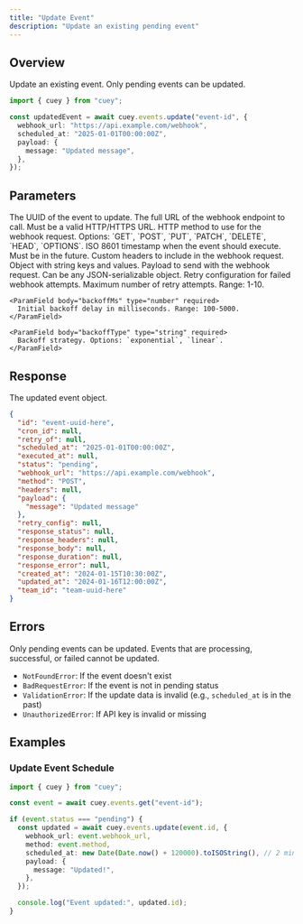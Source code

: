 ```yaml
---
title: "Update Event"
description: "Update an existing pending event"
---
```


## Overview

Update an existing event. Only pending events can be updated.

<RequestExample>

```typescript Update event schedule
import { cuey } from "cuey";

const updatedEvent = await cuey.events.update("event-id", {
  webhook_url: "https://api.example.com/webhook",
  scheduled_at: "2025-01-01T00:00:00Z",
  payload: {
    message: "Updated message",
  },
});
```

</RequestExample>

## Parameters

<ParamField path="id" type="string" required>
  The UUID of the event to update.
</ParamField>

<ParamField body="webhook_url" type="string" required>
  The full URL of the webhook endpoint to call. Must be a valid HTTP/HTTPS URL.
</ParamField>

<ParamField body="method" type="string" required>
  HTTP method to use for the webhook request. Options: `GET`, `POST`, `PUT`, `PATCH`, `DELETE`, `HEAD`, `OPTIONS`.
</ParamField>

<ParamField body="scheduled_at" type="string" required>
  ISO 8601 timestamp when the event should execute. Must be in the future.
</ParamField>

<ParamField body="headers" type="object | null">
  Custom headers to include in the webhook request. Object with string keys and values.
</ParamField>

<ParamField body="payload" type="object | null">
  Payload to send with the webhook request. Can be any JSON-serializable object.
</ParamField>

<ParamField body="retry_config" type="object | null">
  Retry configuration for failed webhook attempts.

  <Expandable title="RetryConfig properties">
    <ParamField body="maxRetries" type="number" required>
      Maximum number of retry attempts. Range: 1-10.
    </ParamField>

    <ParamField body="backoffMs" type="number" required>
      Initial backoff delay in milliseconds. Range: 100-5000.
    </ParamField>

    <ParamField body="backoffType" type="string" required>
      Backoff strategy. Options: `exponential`, `linear`.
    </ParamField>
  </Expandable>
</ParamField>

## Response

<ResponseField name="event" type="Event" required>
  The updated event object.
</ResponseField>

<ResponseExample>

```json Success response
{
  "id": "event-uuid-here",
  "cron_id": null,
  "retry_of": null,
  "scheduled_at": "2025-01-01T00:00:00Z",
  "executed_at": null,
  "status": "pending",
  "webhook_url": "https://api.example.com/webhook",
  "method": "POST",
  "headers": null,
  "payload": {
    "message": "Updated message"
  },
  "retry_config": null,
  "response_status": null,
  "response_headers": null,
  "response_body": null,
  "response_duration": null,
  "response_error": null,
  "created_at": "2024-01-15T10:30:00Z",
  "updated_at": "2024-01-16T12:00:00Z",
  "team_id": "team-uuid-here"
}
```

</ResponseExample>

## Errors

<Warning>
Only pending events can be updated. Events that are processing, successful, or failed cannot be updated.
</Warning>

- `NotFoundError`: If the event doesn't exist
- `BadRequestError`: If the event is not in pending status
- `ValidationError`: If the update data is invalid (e.g., `scheduled_at` is in the past)
- `UnauthorizedError`: If API key is invalid or missing

## Examples

### Update Event Schedule

```typescript
import { cuey } from "cuey";

const event = await cuey.events.get("event-id");

if (event.status === "pending") {
  const updated = await cuey.events.update(event.id, {
    webhook_url: event.webhook_url,
    method: event.method,
    scheduled_at: new Date(Date.now() + 120000).toISOString(), // 2 minutes from now
    payload: {
      message: "Updated!",
    },
  });

  console.log("Event updated:", updated.id);
}
```

